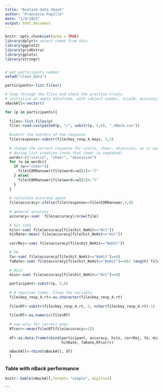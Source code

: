 ```yaml
---
title: "Analyse data nback"
author: "Francesco Pupillo"
date: "1/4/2022"
output: html_document
---
```


```r
knitr::opts_chunk$set(echo = TRUE)
library(dplyr)# select comes from this
library(ggplot2)
library(gridExtra)
library(gplots)
library(stringr)



```


```r
# get participants number
setwd("clean_data")

participants<-list.files()

# loop through the files and check the practice trials
# initialise an empty dataframe, with subject number, trialN, accuracy, cumacc
nBackAll<-vector()

for (p in participants){
  
  files<-list.files(p)
  file<-read.csv(paste0(p, "/", substr(p, 5,6), "_nBack.csv"))
  
  #substr the letters of the response
  file$response<-substr(file$key_resp_4.keys, 3,3)
  
  # change the correct response for violin, cheer, obsession, as it was wrong
  # during list creation (note that cheer is repeated)
  words<-c("violin", "cheer", "obsession")
  for (w in words){
    if (w=="cheer"){
      file$CORRanswer[file$word==w][4]<-"l"
    } else{
      file$CORRanswer[file$word==w][2]<-"l"
    }
  }
  
  # calculate accuracy again
  file$accuracy<-ifelse(file$response==file$CORRanswer,1,0)
  
  # general accuracy
  accuracy<-sum(  file$accuracy)/nrow(file)
  
  # hit rate
  hits<-sum( file$accuracy[file$hit_NoHit=="Hit"])
  hitRate<-mean( file$accuracy[file$hit_NoHit=="Hit"])
  
  corrRej<-sum( file$accuracy[file$hit_NoHit=="NoHit"])

  # FA
  fa<-sum( file$accuracy[file$hit_NoHit=="NoHit"]==0)
  faRate<-sum( file$accuracy[file$hit_NoHit=="NoHit"]==0)/ length( file$accuracy[file$hit_NoHit=="NoHit"])
  
  # Miss
  miss<-sum( file$accuracy[file$hit_NoHit=="Hit"]==0)

  participant<-substr(p, 5,6)
  
  # # reaction times. Clean the variable
  file$key_resp_4.rt<-as.character(file$key_resp_4.rt)
  
  file$RT<-substr(file$key_resp_4.rt, 2, nchar(file$key_resp_4.rt)-1)
  
  file$RT<-as.numeric(file$RT)
  
  # now only for correct ones
  RTcorr<-mean(file$RT[file$accuracy==1])
  
  df<-as.data.frame(cbind(participant, accuracy, hits, corrRej, fa, miss,
                          hitRate, faRate,RTcorr))
  
  nBackAll<-rbind(nBackAll, df)
  }


```

### Table with nBack performance
```r
knitr::kable(nBackAll,format= "simple", digits=2)
```



```
